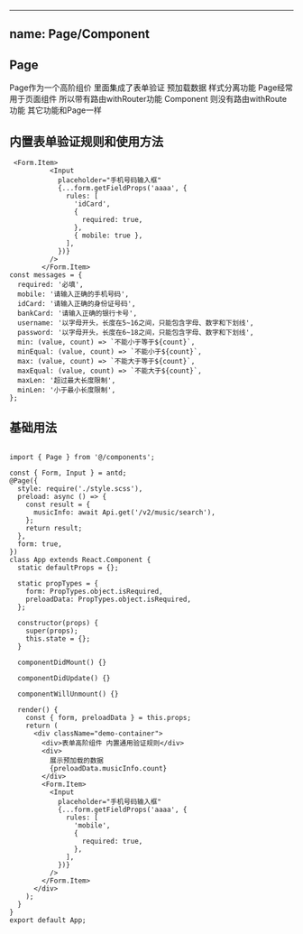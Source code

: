 
---
name: Page/Component
---


## Page

Page作为一个高阶组价 里面集成了表单验证 预加载数据 样式分离功能 Page经常用于页面组件 所以带有路由withRouter功能
Component 则没有路由withRoute功能 其它功能和Page一样

## 内置表单验证规则和使用方法

```
 <Form.Item>
          <Input
            placeholder="手机号码输入框"
            {...form.getFieldProps('aaaa', {
              rules: [
                'idCard',
                {
                  required: true,
                },
                { mobile: true },
              ],
            })}
          />
        </Form.Item>
const messages = {
  required: '必填',
  mobile: '请输入正确的手机号码',
  idCard: '请输入正确的身份证号码',
  bankCard: '请输入正确的银行卡号',
  username: '以字母开头，长度在5~16之间，只能包含字母、数字和下划线',
  password: '以字母开头，长度在6~18之间，只能包含字母、数字和下划线',
  min: (value, count) => `不能小于等于${count}`,
  minEqual: (value, count) => `不能小于${count}`,
  max: (value, count) => `不能大于等于${count}`,
  maxEqual: (value, count) => `不能大于${count}`,
  maxLen: '超过最大长度限制',
  minLen: '小于最小长度限制',
};

```

## 基础用法

```
 
import { Page } from '@/components';

const { Form, Input } = antd;
@Page({
  style: require('./style.scss'),
  preload: async () => {
    const result = {
      musicInfo: await Api.get('/v2/music/search'),
    };
    return result;
  },
  form: true,
})
class App extends React.Component {
  static defaultProps = {};

  static propTypes = {
    form: PropTypes.object.isRequired,
    preloadData: PropTypes.object.isRequired,
  };

  constructor(props) {
    super(props);
    this.state = {};
  }

  componentDidMount() {}

  componentDidUpdate() {}

  componentWillUnmount() {}

  render() {
    const { form, preloadData } = this.props;
    return (
      <div className="demo-container">
        <div>表单高阶组件 内置通用验证规则</div>
        <div>
          展示预加载的数据
          {preloadData.musicInfo.count}
        </div>
        <Form.Item>
          <Input
            placeholder="手机号码输入框"
            {...form.getFieldProps('aaaa', {
              rules: [
                'mobile',
                {
                  required: true,
                },
              ],
            })}
          />
        </Form.Item>
      </div>
    );
  }
}
export default App;



```
